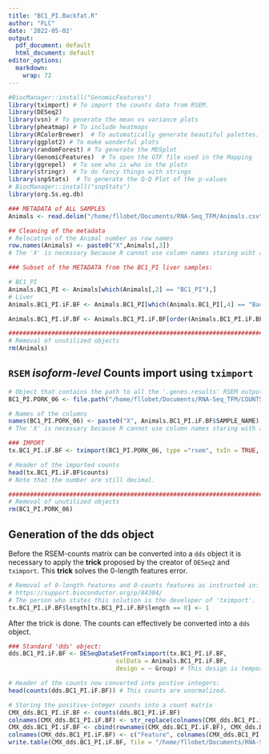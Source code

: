 ```yaml
---
title: "BC1_PI.Backfat.R"
author: "FLC"
date: '2022-05-02'
output:
  pdf_document: default
  html_document: default
editor_options: 
  markdown: 
    wrap: 72
---
```


```r
#BiocManager::install("GenomicFeatures")
library(tximport) # To import the counts data from RSEM.
library(DESeq2)
library(vsn) # To generate the mean vs variance plots
library(pheatmap) # To include heatmaps
library(RColorBrewer)  # To automatically generate beautiful palettes.
library(ggplot2) # To make wonderful plots
library(randomForest) # To generate the MDSplot
library(GenomicFeatures)  # To open the GTF file used in the Mapping
library(ggrepel)  # To see who is who in the plots
library(stringr)  # To do fancy things with strings
library(snpStats)  # To generate the Q-Q Plot of the p-values
# BiocManager::install("snpStats")
library(org.Ss.eg.db)
```

```r
### METADATA of ALL SAMPLES
Animals <- read.delim("/home/fllobet/Documents/RNA-Seq_TFM/Animals.csv", sep = ";", stringsAsFactors = FALSE)

## Cleaning of the metadata
# Relocation of the Animal number as row names 
row.names(Animals) <- paste0("X",Animals[,3])
# The 'X' is necessary because R cannot use column names staring wiht a number.

### Subset of the METADATA from the BC1_PI liver samples:

# BC1_PI
Animals.BC1_PI <- Animals[which(Animals[,2] == "BC1_PI"),]
# Liver
Animals.BC1_PI.iF.BF <- Animals.BC1_PI[which(Animals.BC1_PI[,4] == "Backfat"),]

Animals.BC1_PI.iF.BF <- Animals.BC1_PI.iF.BF[order(Animals.BC1_PI.iF.BF[,1]),]

################################################################################
# Removal of unutilized objects
rm(Animals)
```

## `RSEM` *isoform-level* Counts import using `tximport`

```r
# Object that contains the path to all the '.genes.results' RSEM output files. 
BC1_PI.PORK_06 <- file.path("/home/fllobet/Documents/RNA-Seq_TFM/COUNTS/Isoforms/PK06", paste0(Animals.BC1_PI.iF.BF$SAMPLE_NAME, ".isoforms.results"))

# Names of the columns
names(BC1_PI.PORK_06) <- paste0("X", Animals.BC1_PI.iF.BF$SAMPLE_NAME) 
# The 'X' is necessary because R cannot use column names staring with a number.

### IMPORT
tx.BC1_PI.iF.BF <- tximport(BC1_PI.PORK_06, type ="rsem", txIn = TRUE, txOut = TRUE)

# Header of the imported counts
head(tx.BC1_PI.iF.BF$counts)
# Note that the number are still decimal.

################################################################################
# Removal of unutilized objects
rm(BC1_PI.PORK_06)
```


## Generation of the dds object

Before the RSEM-counts matrix can be converted into a `dds` object it is
necessary to apply the **trick** proposed by the creator of `DESeq2` and
`tximport`. This **trick** solves the 0-length features error.

```r
# Removal of 0-length features and 0-counts features as instructed in:
# https://support.bioconductor.org/p/84304/
# The person who states this solution is the developer of 'tximport'. 
tx.BC1_PI.iF.BF$length[tx.BC1_PI.iF.BF$length == 0] <- 1

```

After the trick is done. The counts can effectively be converted into a
`dds` object.

```r
### Standard 'dds' object:
dds.BC1_PI.iF.BF <- DESeqDataSetFromTximport(tx.BC1_PI.iF.BF,
                              colData = Animals.BC1_PI.iF.BF,
                              design = ~ Group) # This design is temporary. 

# Header of the counts now converted into postive integers: 
head(counts(dds.BC1_PI.iF.BF)) # This counts are unormalized.

# Storing the positive-integer counts into a count matrix
CMX_dds.BC1_PI.iF.BF <- counts(dds.BC1_PI.iF.BF)
colnames(CMX_dds.BC1_PI.iF.BF) <- str_replace(colnames(CMX_dds.BC1_PI.iF.BF),"X","")
CMX_dds.BC1_PI.iF.BF <- cbind(rownames(CMX_dds.BC1_PI.iF.BF), CMX_dds.BC1_PI.iF.BF) 
colnames(CMX_dds.BC1_PI.iF.BF) <- c("Feature", colnames(CMX_dds.BC1_PI.iF.BF)[2:dim(CMX_dds.BC1_PI.iF.BF)[2]])
write.table(CMX_dds.BC1_PI.iF.BF, file = "/home/fllobet/Documents/RNA-Seq_TFM/BC1_PI.BF/ISOFORMS/IsoFORM_COUNTS.BC1_PI.backfat.csv", sep =";", row.names = FALSE)
```

